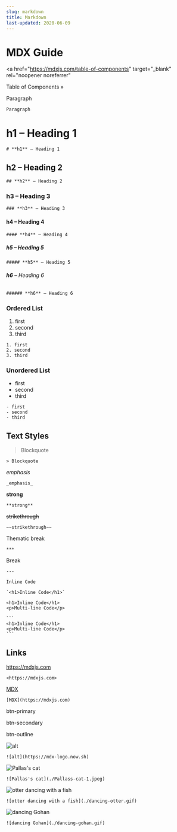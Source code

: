 ```yaml
---
slug: markdown
title: Markdown
last-updated: 2020-06-09
---
```


# MDX Guide

<a
  href="https://mdxjs.com/table-of-components"
  target="_blank"
  rel="noopener noreferrer"
>
  Table of Components »
</a>

<Nest title="Typography">

Paragraph

```
Paragraph
```

# **h1** – Heading 1

```
# **h1** – Heading 1
```

## **h2** – Heading 2

```
## **h2** – Heading 2
```

### **h3** – Heading 3

```
### **h3** – Heading 3
```

#### **h4** – Heading 4

```
#### **h4** – Heading 4
```

##### **h5** – Heading 5

```
##### **h5** – Heading 5
```

###### **h6** – Heading 6

```
###### **h6** – Heading 6
```

### Ordered List

1. first
2. second
3. third

```
1. first
2. second
3. third
```

### Unordered List

- first
- second
- third

```
- first
- second
- third
```

## Text Styles

> Blockquote

```
> Blockquote
```

_emphasis_

```
_emphasis_
```

**strong**

```
**strong**
```

~~strikethrough~~

```
~~strikethrough~~
```

</Nest>

<Nest title="Other">

Thematic break

```
***
```

Break

```
---
```

`Inline Code`

```
`<h1>Inline Code</h1>`
```

```
<h1>Inline Code</h1>
<p>Multi-line Code</p>
```

````
```
<h1>Inline Code</h1>
<p>Multi-line Code</p>
```
````

## Links

<https://mdxjs.com>

```
<https://mdxjs.com>
```

[MDX](https://mdxjs.com)

```
[MDX](https://mdxjs.com)
```

</Nest>

<Nest title="Buttons" maxHeight="200px">

<a className="btn-primary">btn-primary</a>

<a className="btn-secondary">btn-secondary</a>

<a className="btn-outline">btn-outline</a>

</Nest>

<Nest title="Media">

![alt](https://mdx-logo.now.sh)

```
![alt](https://mdx-logo.now.sh)
```

![Pallas's cat](./Pallass-cat-1.jpeg)

```
![Pallas's cat](./Pallass-cat-1.jpeg)
```

![otter dancing with a fish](./dancing-otter.gif)

```
![otter dancing with a fish](./dancing-otter.gif)
```

![dancing Gohan](./dancing-gohan.gif)

```
![dancing Gohan](./dancing-gohan.gif)
```

</Nest>
